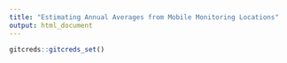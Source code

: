 ```yaml
---
title: "Estimating Annual Averages from Mobile Monitoring Locations"
output: html_document
---
```


```r
gitcreds::gitcreds_set()
```



 